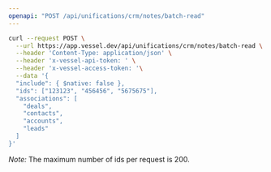 ```yaml
---
openapi: "POST /api/unifications/crm/notes/batch-read"
---
```


<RequestExample>

```bash Request
curl --request POST \
  --url https://app.vessel.dev/api/unifications/crm/notes/batch-read \
  --header 'Content-Type: application/json' \
  --header 'x-vessel-api-token: ' \
  --header 'x-vessel-access-token: '\
  --data '{
  "include": { $native: false },
  "ids": ["123123", "456456", "5675675"],
  "associations": [
    "deals",
    "contacts",
    "accounts",
    "leads"
  ]
}'
```

</RequestExample>

*Note:* The maximum number of ids per request is 200.
